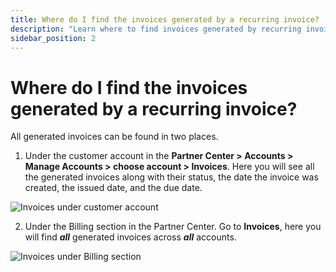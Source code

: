 ```yaml
---
title: Where do I find the invoices generated by a recurring invoice?
description: "Learn where to find invoices generated by recurring invoices in the Partner Center."
sidebar_position: 2
---
```


# Where do I find the invoices generated by a recurring invoice?

All generated invoices can be found in two places.

1. Under the customer account in the **Partner Center > Accounts > Manage Accounts > choose account > Invoices**. Here you will see all the generated invoices along with their status, the date the invoice was created, the issued date, and the due date.

![Invoices under customer account](./img/commerce/commerce-invoices/invoices-customer-account.jpg)

2. Under the Billing section in the Partner Center. Go to **Invoices**, here you will find **_all_** generated invoices across **_all_** accounts.

![Invoices under Billing section](./img/commerce/commerce-invoices/invoices-billing-section.jpg)